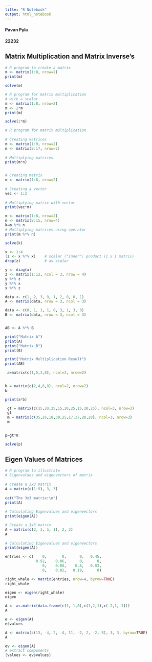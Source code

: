 ---
title: "R Notebook"
output: html_notebook
---

#### Pavan Pyla 

#### 22232 

## Matrix Multiplication and Matrix Inverse's

```{r}
# R program to create a matrix
m <- matrix(1:8, nrow=2)
print(m)
```

```{r}
solve(m)
```

```{r}

# R program for matrix multiplication
# with a scalar
m <- matrix(1:8, nrow=2)
m <- 2*m  
print(m)
```

```{r}
solve(2*m)
```

```{r}

# R program for matrix multiplication
 
# Creating matrices
m <- matrix(1:9, nrow=2)
n <- matrix(8:17, nrow=2)
 
# Multiplying matrices
print(m*n)
```

```{r}

```

```{r}
# Creating matrix
m <- matrix(1:8, nrow=2)  
 
# Creating a vector
vec <- 1:2
 
# Multiplying matrix with vector
print(vec*m)
```

```{r}
m <- matrix(1:8, nrow=2)
n <- matrix(8:15, nrow=4)
k=m %*% n
# Multiplying matrices using operator
print(m %*% n)
```

```{r}
solve(k)
```

```{r}
x <- 1:4
(z <- x %*% x)    # scalar ("inner") product (1 x 1 matrix)
drop(z)           # as scalar

y <- diag(x)
z <- matrix(1:12, ncol = 3, nrow = 4)
y %*% z
y %*% x
x %*% z
```

```{r}
data <- c(1, 2, 3, 0, 1, 2, 0, 0, 1)
A <- matrix(data, nrow = 3, ncol = 3)

data <- c(0, 1, 1, 1, 0, 3, 1, 3, 3)
B <- matrix(data, nrow = 3, ncol = 3)


AB <- A %*% B

print("Matrix A")
print(A)
print("Matrix B")
print(B)

```

```{r}
print("Matrix Multiplication Result")
print(AB)
```

```{r}
 a=matrix(c(1,5,3,8), ncol=2, nrow=2)
     
```

```{r}
b = matrix(c(2,4,6,8), ncol=2, nrow=2)
b
```

```{r}
print(a*b)
```

```{r}
 gt = matrix(c(15,20,25,15,20,25,15,20,25), ncol=3, nrow=3)
 gt
 m = matrix(c(35,26,18,30,25,17,37,28,20), ncol=3, nrow=3)
 m
 
```

```{r}
p=gt*m
```

```{r}
solve(p)
```

## Eigen Values of Matrices

```{r}
# R program to illustrate 
# Eigenvalues and eigenvectors of matrix 
    
# Create a 3x3 matrix 
A = matrix(c(1:9), 3, 3) 
  
cat("The 3x3 matrix:\n") 
print(A) 
    
# Calculating Eigenvalues and eigenvectors 
print(eigen(A)) 
```

```{r}
# Create a 3x3 matrix 
A = matrix(c(2, 3, 5, 1), 2, 2) 
A 
    
# Calculating Eigenvalues and eigenvectors 
print(eigen(A)) 
```

```{r}
entries <- c(    0,       0,      0,   0.45,
              0.92,    0.86,      0,      0,
                 0,    0.08,    0.8,   0.83,
                 0,    0.02,   0.19,      0)
```

```{r}
right_whale <- matrix(entries, nrow=4, byrow=TRUE)
right_whale
```

```{r}
eigen <- eigen(right_whale)
eigen 
```

```{r}
A <- as.matrix(data.frame(c(1,-1,0),c(1,2,1),c(-2,1,-1)))
A
```

```{r}
e <- eigen(A)
e$values
```

```{r}
A <- matrix(c(13, -4, 2, -4, 11, -2, 2, -2, 8), 3, 3, byrow=TRUE)
A
```

```{r}
ev <- eigen(A)
# extract components
(values <- ev$values)
```

